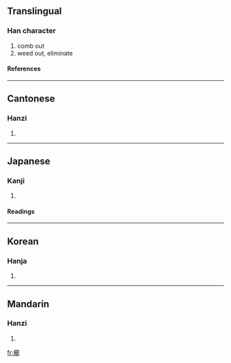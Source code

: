{{see|栉}}

==Translingual==
===Han character===
{{Han char|rn=75|rad=木|as=15|sn=19|four=4892<sub>7</sub>|canj=木竹日中 (DHAL)}}
# comb out
# weed out, eliminate
====References====
{{Han ref|kx=0560.240|dkj=15817|dj=0949.210|hdz=21302.080|uh=6ADB|ud=27355|bh=C0CD|bd=49357}}

----
==Cantonese==
===Hanzi===
{{yue-hanzi|jyut=|y=jit1}}
# {{defn|Cantonese}}

----
==Japanese==
===Kanji===
{{ja-kanji|grade=|rs=木15}}
# {{defn|Japanese}} 
====Readings====
{{ja-readings|on=[[しつ]] (shitsu)|kun=[[くし]] (kushi), [[くしけずる]] (kushikezuru)}}

----
==Korean==
===Hanja===
{{ko-hanja|hangeul=즐|eumhun=|rv=jeul|mr=chŭl|y=cul}}
# {{defn|Korean}}

----
==Mandarin==
===Hanzi===
{{cmn-hanzi|sim=栉|pin=[[jié]] ([[jie2]])|wg=chieh<sup>2</sup>}}
# {{defn|Mandarin}}

[[fr:櫛]]